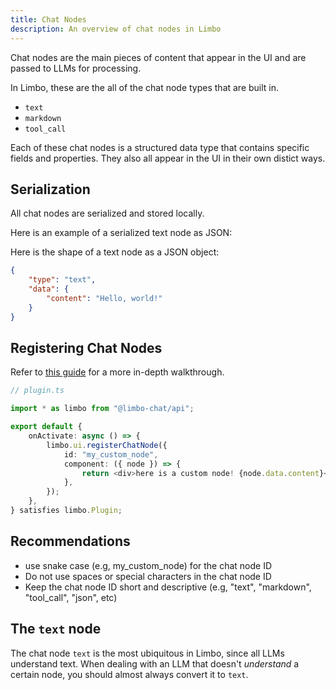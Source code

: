 ```yaml
---
title: Chat Nodes
description: An overview of chat nodes in Limbo
---
```


Chat nodes are the main pieces of content that appear in the UI and are passed to LLMs for processing.

In Limbo, these are the all of the chat node types that are built in.

- `text`
- `markdown`
- `tool_call`

Each of these chat nodes is a structured data type that contains specific fields and properties. They also all appear in the UI in their own distict ways.

## Serialization

All chat nodes are serialized and stored locally.

Here is an example of a serialized text node as JSON:

Here is the shape of a text node as a JSON object:

```json
{
	"type": "text",
	"data": {
		"content": "Hello, world!"
	}
}
```

## Registering Chat Nodes

Refer to [this guide](./guides/building-a-chat-node) for a more in-depth walkthrough.

```ts
// plugin.ts

import * as limbo from "@limbo-chat/api";

export default {
	onActivate: async () => {
		limbo.ui.registerChatNode({
			id: "my_custom_node",
			component: ({ node }) => {
				return <div>here is a custom node! {node.data.content}</div>;
			},
		});
	},
} satisfies limbo.Plugin;
```

## Recommendations

- use snake case (e.g, my_custom_node) for the chat node ID
- Do not use spaces or special characters in the chat node ID
- Keep the chat node ID short and descriptive (e.g, "text", "markdown", "tool_call", "json", etc)

## The `text` node

The chat node `text` is the most ubiquitous in Limbo, since all LLMs understand text. When dealing with an LLM that doesn't _understand_ a certain node, you should almost always convert it to `text`.
